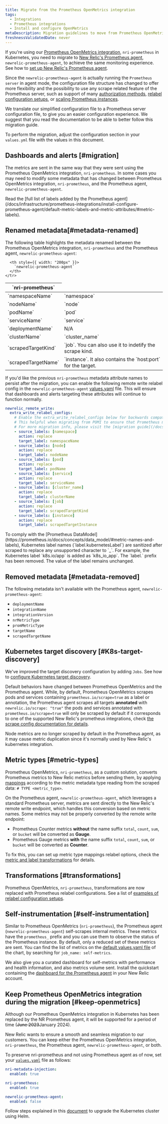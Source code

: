 ```yaml
---
title: Migrate from the Prometheus OpenMetrics integration
tags:
  - Integrations
  - Prometheus integrations
  - Install and configure OpenMetrics
metaDescription: Migration guidelines to move from Prometheus OpenMetrics to New Relic Prometheus Agent.
freshnessValidatedDate: never
---
```


If you're using our [Prometheus OpenMetrics integration](/docs/infrastructure/prometheus-integrations/install-configure-openmetrics/install-update-or-uninstall-your-prometheus-openmetrics-integration), `nri-prometheus` in Kubernetes, you need to  migrate to [New Relic's Prometheus agent](/docs/infrastructure/prometheus-integrations/install-configure-prometheus-agent/install-prometheus-agent), `newrelic-prometheus-agent`, to achieve the same monitoring experience. See how to [set up New Relic's Prometheus agent](/docs/integrations/prometheus-integrations/install-configure-prometheus-agent/setup-prometheus-agent).

Since the `newrelic-prometheus-agent` is actually running the `Prometheus server` in agent mode, the configuration file structure has changed to offer more flexibility and the possibility to use any scrape related feature of the Prometheus server, such as support of many [authorization methods](https://github.com/newrelic/newrelic-prometheus-configurator/blob/f46f1be393c6f8a5cddab66bf3d8528a993718fa/docs/TargetAuthorization.md), [relabel configuration setups](/docs/infrastructure/prometheus-integrations/install-configure-prometheus-agent/setup-prometheus-agent/#metric-label-transformations), or [scaling Prometheus instances](/docs/infrastructure/prometheus-integrations/install-configure-prometheus-agent/scale-prometheus-instances).

We translate our simplified configuration file to a Prometheus server configuration file, to give you an easier configuration experience. We suggest that you read the documentation to be able to better follow this migration guide.

To perform the migration, adjust the configuration section in your `values.yml` file with the values in this document.

## Dashboards and alerts [#migration]

The metrics are sent in the same way that they were sent using the Prometheus OpenMetrics integration, `nri-prometheus`. In some cases you may need to modify some metadata that has changed between Prometheus OpenMetrics integration, `nri-prometheus`, and the Prometheus agent, `newrelic-prometheus-agent`.

<Callout variant="tip">
  Read the [full list of labels added by the Prometheus agent](/docs/infrastructure/prometheus-integrations/install-configure-prometheus-agent/default-metric-labels-and-metric-attributes/#metric-labels).
</Callout>

## Renamed metadata[#metadata-renamed]

The following table highlights the metadata renamed between the Prometheus OpenMetrics integration, `nri-prometheus` and the Prometheus agent, `newrelic-prometheus-agent`:

<table>
  <thead>
    <tr>
      <th style={{ width: "200px" }}>
        `nri-prometheus`
      </th>

      <th style={{ width: "200px" }}>
        `newrelic-prometheus-agent`
      </th>
    </tr>
  </thead>
    <tbody>
      <tr>
        <td>
          `namespaceName`
        </td>
        <td>
          `namespace`
        </td>
      </tr>
      <tr>
        <td>
          `nodeName`
        </td>
        <td>
          `node`
        </td>
      </tr>
      <tr>
        <td>
          `podName`
        </td>
        <td>
          `pod`
        </td>
      </tr>
      <tr>
        <td>
          `serviceName`
        </td>
        <td>
          `service`
        </td>
      </tr>
      <tr>
        <td>
          `deploymentName`
        </td>
        <td>
          N/A
        </td>
      </tr>
      <tr>
        <td>
          `clusterName`
        </td>
        <td>
          `cluster_name`
        </td>
      </tr>
      <tr>
        <td>
          `scrapedTargetKind`
        </td>
        <td>
          `job`. You can also use it to indetify the scrape kind.
        </td>
      </tr>
      <tr>
        <td>
          `scrapedTargetName`
        </td>
        <td>
          `instance`. It also contains the `host:port` for the target.
        </td>
      </tr>
    </tbody>
</table>

If you'd like the previous `nri-prometheus` metadata attribute names to persist after the migration, you can enable the following remote write relabel config in the `newrelic-prometheus-agent` [values.yaml](https://github.com/newrelic/newrelic-prometheus-configurator/blob/main/charts/newrelic-prometheus-agent/values.yaml) file.  This will ensure that dashboards and alerts targeting these attributes will continue to function normally.

```yaml
newrelic_remote_write:
  extra_write_relabel_configs:
    # Enable the extra_write_relabel_configs below for backwards compatibility with legacy POMI labels.
    # This helpful when migrating from POMI to ensure that Prometheus metrics will contain both labels (e.g. cluster_name and clusterName).
    # For more migration info, please visit the [migration guide](/docs/infrastructure/prometheus-integrations/install-configure-prometheus-agent/migration-guide/).
    - source_labels: [namespace]
      action: replace
      target_label: namespaceName
    - source_labels: [node]
      action: replace
      target_label: nodeName
    - source_labels: [pod]
      action: replace
      target_label: podName
    - source_labels: [service]
      action: replace
      target_label: serviceName
    - source_labels: [cluster_name]
      action: replace
      target_label: clusterName
    - source_labels: [job]
      action: replace
      target_label: scrapedTargetKind
    - source_labels: [instance]
      action: replace
      target_label: scrapedTargetInstance
```

<Callout variant="important">
  To comply with the [Prometheus DataModel](https://prometheus.io/docs/concepts/data_model/#metric-names-and-labels), Kubernetes label names (`label.kubernetesLabel`) are sanitized after scraped to replace any unsupported character to `_`. For example, the Kubernetes label `k8s.io/app` is added as `k8s_io_app`. The `label.` prefix has been removed. The value of the label remains unchanged.
</Callout>

## Removed metadata [#metadata-removed]

The following metadata isn't available with the Prometheus agent, `newrelic-prometheus-agent`:

* `deploymentName`
* `integrationName`
* `integrationVersion`
* `nrMetricType`
* `promMetricType`
* `targetName`
* `scrapedTargetName`

## Kubernetes target discovery [#K8s-target-discovery]

We've improved the target discovery configuration by adding `Jobs`. See how to [configure Kubernetes target discovery](/docs/infrastructure/prometheus-integrations/install-configure-prometheus-agent/setup-prometheus-agent#k8-target-discovery).

Default behaviors have changed between Prometheus OpenMetrics and the Prometheus agent. While, by default, Prometheus OpenMetrics scrapes pods and services containing `prometheus.io/scrape=true` as a label or annotation, the Prometheus agent scrapes all targets <DoNotTranslate>**annotated**</DoNotTranslate> with `newrelic.io/scrape: "true"` the pods and services annotated with `prometheus.io/scrape=true` will only be scraped by default if it corresponds to one of the supported New Relic's prometheus integrations, check [the scrape config documentation for details](/docs/infrastructure/prometheus-integrations/install-configure-prometheus-agent/setup-prometheus-agent#endpoints-scrape).

Node metrics are no longer scraped by default in the Prometheus agent, as it may cause metric duplication since it's normally used by New Relic's kubernetes integration.

## Metric types [#metric-types]

Prometheus OpenMetrics, `nri-prometheus`, as a custom solution, converts Prometheus metrics to New Relic metrics before sending them, by applying [mappings](/docs/infrastructure/prometheus-integrations/view-query-data/translate-promql-queries-nrql#compare) according to the metric metadata type reading from the scraped data: `# TYPE <metric_type>`.

On the Prometheus agent, `newrelic-prometheus-agent`, which leverages a standard Prometheus server, metrics are sent directly to the New Relic's remote write endpoint, which handles this conversion based on metric names. Some metrics may not be properly converted by the remote write endpoint:

- Prometheus Counter metrics <DoNotTranslate>**without**</DoNotTranslate> the name suffix `total`, `count`, `sum`, or `bucket` will be converted as <DoNotTranslate>**Gauge**</DoNotTranslate>.
- Prometheus Gauge metrics <DoNotTranslate>**with**</DoNotTranslate> the name suffix `total`, `count`, `sum`, or `bucket` will be converted as <DoNotTranslate>**Counter**</DoNotTranslate>.

To fix this, you can set up metric type mappings relabel options, check the [metric and label transformations](/docs/infrastructure/prometheus-integrations/install-configure-prometheus-agent/setup-prometheus-agent#metric-label-transformations) for details.

## Transformations [#transformations]

Prometheus OpenMetrics, `nri-prometheus`, transformations are now replaced with Prometheus relabel configurations. See a list of [examples of relabel configuration setups](/docs/infrastructure/prometheus-integrations/install-configure-prometheus-agent/setup-prometheus-agent#metric-label-transformations).

## Self-instrumentation [#self-instrumentation]

Similar to Prometheus OpenMetrics (`nri-prometheus`), the Prometheus agent (`newrelic-prometheus-agent`) self-scrapes internal metrics. These metrics have the `prometheus_` prefix and you can use them to observe the status of the Prometheus instance. By default, only a reduced set of these metrics are sent. You can find the list of metrics on the [default values.yaml file](https://github.com/newrelic/newrelic-prometheus-configurator/blob/main/charts/newrelic-prometheus-agent/values.yaml) of the chart, by searching for `job_name: self-metrics`.

We also give you a curated dashboard for self-metrics with performance and health information, and also metrics volume sent. Install the quickstart containing the [dashboard for the Prometheus agent](https://newrelic.com/instant-observability/prometheus-agent) in your New Relic account.

## Keep Prometheus OpenMetrics integration during the migration [#keep-openmetrics]

Although our Prometheus OpenMetrics integration in Kubernetes has been replaced by the NR Prometheus agent, it will be supported for a period of time (~~June 2023~~January 2024). 

New Relic wants to ensure a smooth and seamless migration to our customers. You can keep either the Prometheus OpenMetrics integration, `nri-prometheus`, the Prometheus agent, `newrelic-prometheus-agent`, or both. 

To preserve nri-prometheus and not using Prometheus agent as of now, set your [`values.yaml`](https://github.com/newrelic/helm-charts/blob/master/charts/nri-bundle/values.yaml) file as follows:

```yaml
nri-metadata-injection:
  enabled: true

nri-prometheus:
  enabled: true

newrelic-prometheus-agent:
  enabled: false
```

Follow steps explained in this [document](/docs/kubernetes-pixie/kubernetes-integration/installation/install-kubernetes-integration-using-helm/#upgrade) to upgrade the Kubernetes cluster using Helm.
